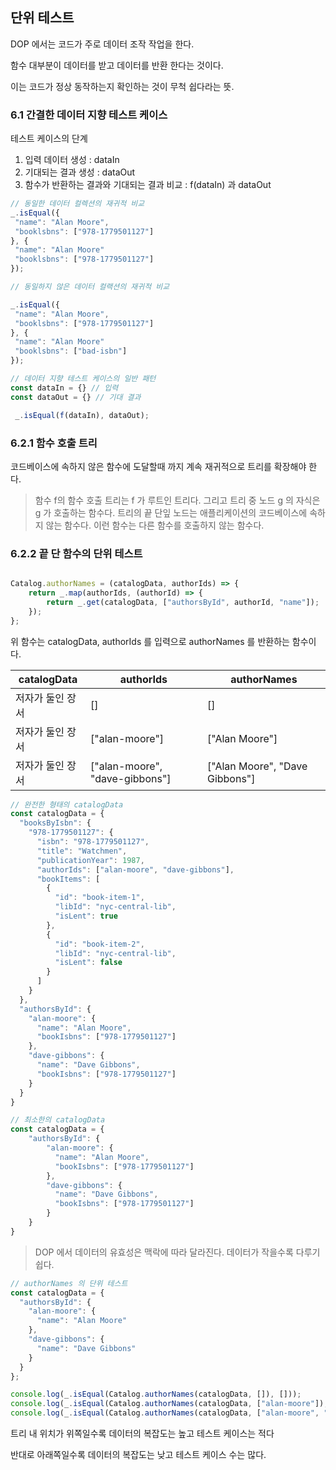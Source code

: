 ## 단위 테스트



DOP 에서는 코드가 주로 데이터 조작 작업을 한다.

함수 대부분이 데이터를 받고 데이터를 반환 한다는 것이다.

이는 코드가 정상 동작하는지 확인하는 것이 무척 쉽다라는 뜻.




### 6.1 간결한 데이터 지향 테스트 케이스

테스트 케이스의 단계

1. 입력 데이터 생성 : dataIn
2. 기대되는 결과 생성 :  dataOut
3. 함수가 반환하는 결과와 기대되는 결과 비교 : f(dataIn) 과  dataOut


```js
// 동일한 데이터 컬렉션의 재귀적 비교
_.isEqual({
 "name": "Alan Moore",
 "booklsbns": ["978-1779501127"] 
}, {
 "name": "Alan Moore"
 "booklsbns": ["978-1779501127"] 
});

// 동일하지 않은 데이터 컬랙션의 재귀적 비교

_.isEqual({
 "name": "Alan Moore",
 "booklsbns": ["978-1779501127"] 
}, {
 "name": "Alan Moore"
 "booklsbns": ["bad-isbn"] 
});
```


```js
// 데이터 지향 테스트 케이스의 일반 패턴
const dataIn = {} // 입력
const dataOut = {} // 기대 결과

 _.isEqual(f(dataIn), dataOut);
```



### 6.2.1 함수 호출 트리

코드베이스에 속하지 않은 함수에 도달할때 까지 계속 재귀적으로 트리를 확장해야 
한다.


> 함수 f의 함수 호출 트리는 f 가 루트인 트리다.
> 그리고 트리 중 노드 g 의 자식은 g 가 호출하는 함수다.
> 트리의 끝 단잎 노드는 애플리케이션의 코드베이스에 속하지 않는 함수다.
> 이런 함수는 다른 함수를 호출하지 않는 함수다.

### 6.2.2 끝 단 함수의 단위 테스트


```js

Catalog.authorNames = (catalogData, authorIds) => {
    return _.map(authorIds, (authorId) => {
        return _.get(catalogData, ["authorsById", authorId, "name"]);
    });
};
```

위 함수는  catalogData, authorIds 를 입력으로  authorNames 를 반환하는 함수이다.



| catalogData | authorIds                      | authorNames                    |
|-------------|--------------------------------|--------------------------------|
| 저자가 둘인 장서   | []                             | []                             |
| 저자가 둘인 장서   | ["alan-moore"]                 | ["Alan Moore"]                 |
| 저자가 둘인 장서   | ["alan-moore", "dave-gibbons"] | ["Alan Moore", "Dave Gibbons"] |


```js
// 완전한 형태의 catalogData
const catalogData = {
  "booksByIsbn": {
    "978-1779501127": {
      "isbn": "978-1779501127",
      "title": "Watchmen",
      "publicationYear": 1987,
      "authorIds": ["alan-moore", "dave-gibbons"],
      "bookItems": [
        {
          "id": "book-item-1",
          "libId": "nyc-central-lib",
          "isLent": true
        },
        {
          "id": "book-item-2",
          "libId": "nyc-central-lib",
          "isLent": false
        }
      ]
    }
  },
  "authorsById": {
    "alan-moore": {
      "name": "Alan Moore",
      "bookIsbns": ["978-1779501127"]
    },
    "dave-gibbons": {
      "name": "Dave Gibbons",
      "bookIsbns": ["978-1779501127"]
    }
  }
}

// 최소한의 catalogData
const catalogData = {
    "authorsById": {
        "alan-moore": {
          "name": "Alan Moore",
          "bookIsbns": ["978-1779501127"]
        },
        "dave-gibbons": {
          "name": "Dave Gibbons",
          "bookIsbns": ["978-1779501127"]
        }
    }
}
```


> DOP 에서 데이터의 유효성은 맥락에 따라 달라진다.
> 데이터가 작을수록 다루기 쉽다.

```js
// authorNames 의 단위 테스트
const catalogData = {
  "authorsById": {
    "alan-moore": {
      "name": "Alan Moore"
    },
    "dave-gibbons": {
      "name": "Dave Gibbons"
    }
  }
};

console.log(_.isEqual(Catalog.authorNames(catalogData, []), []));  
console.log(_.isEqual(Catalog.authorNames(catalogData, ["alan-moore"]), ["Alan Moore"]));  
console.log(_.isEqual(Catalog.authorNames(catalogData, ["alan-moore", "dave-gibbons"]), ["Alan Moore", "Dave Gibbons"]));
```


트리 내 위치가 위쪽일수록 데이터의 복잡도는 높고 테스트 케이스는 적다

반대로 아래쪽일수록 데이터의 복잡도는 낮고 테스트 케이스 수는 많다.

